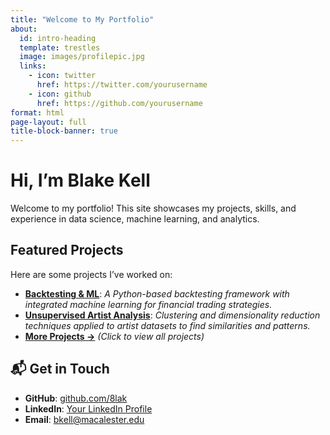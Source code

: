 ```yaml
---
title: "Welcome to My Portfolio"
about:
  id: intro-heading
  template: trestles
  image: images/profilepic.jpg
  links:
    - icon: twitter
      href: https://twitter.com/yourusername
    - icon: github
      href: https://github.com/yourusername
format: html
page-layout: full
title-block-banner: true
---
```


# Hi, I'm Blake Kell

Welcome to my portfolio! This site showcases my projects, skills, and experience in data science, machine learning, and analytics.

## Featured Projects

Here are some projects I’ve worked on:

-   [**Backtesting & ML**](https://github.com/8lak/BacktestingandML): *A Python-based backtesting framework with integrated machine learning for financial trading strategies.*
-   [**Unsupervised Artist Analysis**](https://github.com/8lak/Unsupervised_Artist_Analysis): *Clustering and dimensionality reduction techniques applied to artist datasets to find similarities and patterns.*
-   [**More Projects →**](https://github.com/8lak?tab=repositories) *(Click to view all projects)*

## 📬 Get in Touch

-   **GitHub**: [github.com/8lak](https://github.com/8lak)
-   **LinkedIn**: [Your LinkedIn Profile](#)
-   **Email**: [bkell\@macalester.edu](mailto:bkell@macalester.edu)
